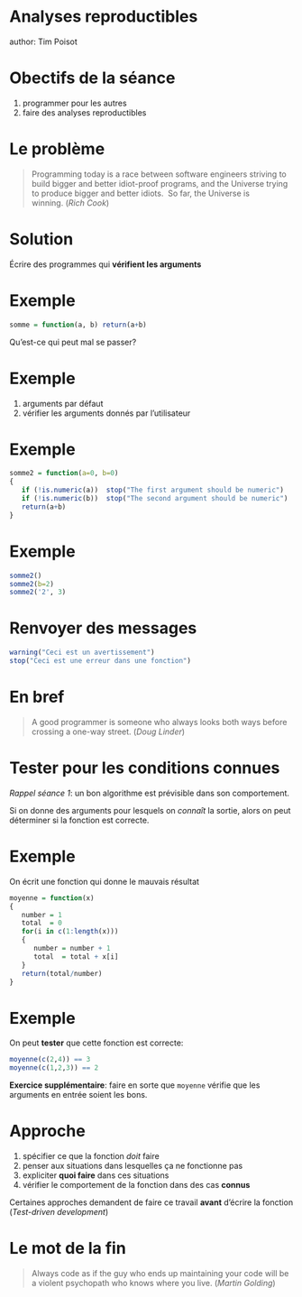 Analyses reproductibles
=====
author: Tim Poisot

Obectifs de la séance
=====

1. programmer pour les autres
2. faire des analyses reproductibles

Le problème
=====

> Programming today is a race between software engineers striving to build
bigger and better idiot-proof programs, and the Universe trying to produce
bigger and better idiots.  So far, the Universe is winning. (*Rich Cook*)

Solution
=====

Écrire des programmes qui **vérifient les arguments**

Exemple
=====

```r
somme = function(a, b) return(a+b)
```

Qu'est-ce qui peut mal se passer?

Exemple
=====

1. arguments par défaut
2. vérifier les arguments donnés par l'utilisateur

Exemple
=====

```r
somme2 = function(a=0, b=0)
{
   if (!is.numeric(a))  stop("The first argument should be numeric")
   if (!is.numeric(b))  stop("The second argument should be numeric")
   return(a+b)
}
```

Exemple
=====

```r
somme2()
somme2(b=2)
somme2('2', 3)
```

Renvoyer des messages
=====

```r
warning("Ceci est un avertissement")
stop("Ceci est une erreur dans une fonction")
```

En bref
=====

> A good programmer is someone who always looks both ways before crossing
a one-way street. (*Doug Linder*)

Tester pour les conditions connues
=====

*Rappel séance 1*: un bon algorithme est prévisible dans son comportement.

Si on donne des arguments pour lesquels on *connaît* la sortie, alors on peut déterminer si la fonction est correcte.

Exemple
=====

On écrit une fonction qui donne le mauvais résultat

```r
moyenne = function(x)
{
   number = 1
   total  = 0
   for(i in c(1:length(x)))
   {
      number = number + 1
      total  = total + x[i]
   }
   return(total/number)
}
```

Exemple
=====

On peut **tester** que cette fonction est correcte:

```r
moyenne(c(2,4)) == 3
moyenne(c(1,2,3)) == 2
```

**Exercice supplémentaire**: faire en sorte que `moyenne` vérifie que les arguments en entrée soient les bons.

Approche
=====

1. spécifier ce que la fonction *doit* faire
2. penser aux situations dans lesquelles ça ne fonctionne pas
3. expliciter **quoi faire** dans ces situations
4. vérifier le comportement de la fonction dans des cas **connus**

Certaines approches demandent de faire ce travail **avant** d'écrire la
fonction (*Test-driven development*)

Le mot de la fin
=====

> Always code as if the guy who ends up maintaining your code will be a
violent psychopath who knows where you live. (*Martin Golding*)

